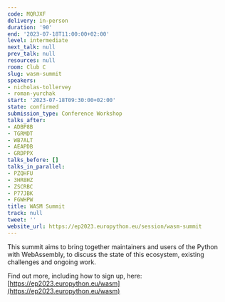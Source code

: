 ```yaml
---
code: MQRJXF
delivery: in-person
duration: '90'
end: '2023-07-18T11:00:00+02:00'
level: intermediate
next_talk: null
prev_talk: null
resources: null
room: Club C
slug: wasm-summit
speakers:
- nicholas-tollervey
- roman-yurchak
start: '2023-07-18T09:30:00+02:00'
state: confirmed
submission_type: Conference Workshop
talks_after:
- ADBP8B
- TGRMDT
- WB7ALT
- AEAPDB
- GRDPPX
talks_before: []
talks_in_parallel:
- PZQHFU
- 3HR8HZ
- ZSCRBC
- P77JBK
- FGWHPW
title: WASM Summit
track: null
tweet: ''
website_url: https://ep2023.europython.eu/session/wasm-summit
---
```


This summit aims to bring together maintainers and users of the Python with WebAssembly, to discuss the state of this ecosystem, existing challenges and ongoing work.

Find out more, including how to sign up, here: [https://ep2023.europython.eu/wasm](https://ep2023.europython.eu/wasm)